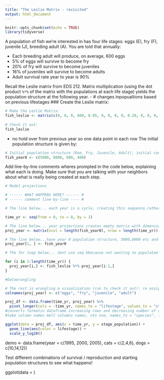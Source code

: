 ```yaml
---
title: "The Leslie Matrix - revisited"
output: html_document
---
```


```r
knitr::opts_chunk$set(echo = TRUE)
library(tidyverse)
```

A population of fish we're interested in has four life stages: eggs (E), fry (F), juvenile (J), breeding adult (A). You are told that annually:

- Each breeding adult will produce, on average, 600 eggs
- 5% of eggs will survive to become fry
- 20% of fry will survive to become juveniles
- 16% of juveniles will survive to become adults
- Adult survival rate year to year is 90%

Recall the Leslie matrix from EDS 212. Matrix multiplication (using the dot product `%*%` of the matrix with the populations at each life stage) yields the population structure at the following year. 
 - # changes inpopualtions based on previous lifestages
### Create the Leslie matrix:

```r
# Make the Leslie Matrix:
fish_leslie <- matrix(c(0, 0, 0, 600, 0.05, 0, 0, 0, 0, 0.20, 0, 0, 0, 0, 0.16, 0.9), nrow = 4, ncol = 4, byrow = TRUE)
 
# Check it out: 
fish_leslie
```
- no hold over from previous year so one data point in each row 
The initial population structure is given by: 
```r
# Initial population structure (Roe, Fry, Juvenile, Adult), initial condition, dot product between amtrix system of equations and give values for next populations, dot product of matrix from pop structure from cycle 1 for cycle 2 and sooo on (this is an iterative process!)
fish_year0 <- c(5000, 8000, 600, 400)
```


Add line-by-line comments wheres prompted in the code below, explaining what each is doing. Make sure that you are talking with your neighbors about what is really being created at each step. 

```r
# Model projections

# ------ WHAT HAPPENS HERE? ------ #
# ------ comment line-by-line ---- #

# The line below... each year is a cycle, creating this sequence,rather than saying time 1 then time 2 just creates a sequence

time_yr <- seq(from = 0, to = 8, by = 1)

# The line below... year projections creates empty matrix with dimensions of columns with initial condition 4 and rows are length time years, have 9 values (9x4 matrix)
proj_year <- matrix(ncol = length(fish_year0), nrow = length(time_yr))

# The line below...have year 0 population structure, 5000,8000 etc and want that in row 1, [row, column], leave any term empty across an term in axis, 1st row of matrix to be popualted by initial condition of fish year 0, look at proj_year! still have no values for rest of matrix, system for linear equations for estimating next year
proj_year[1, ] <- fish_year0

# The for loop below... dont use seq bbecause not wanting to populatae at row 1, starting at row 2, first term is set, up to length time_yr, dot product for system of linear equations, take dot product of matrix, iterate to find pop at next cycle, take dot product of nature of coefficients roe..,dot product of coefficient matrix and row containing vector... pop structure from previous cycle, i start at 2 take dot product of fish leslie matrix of first row (Proj_year[i-1]) gives you proj estimates at year 1 based on year 0 data, placed in row 2 proj_year[i, ], every iteration rew row is popualted at next cycle from dot pproduct from matrix from dot product at previous year... until end t = 8 years 

for (i in 2:length(time_yr)) {
  proj_year[i,] <- fish_leslie %*% proj_year[i-1,]
}

#Datawrangling

# The rest is wrangling & visualization (run to check it out): re assignm column names to these names
colnames(proj_year) <- c("eggs", "fry", "juvenile", "adult")

proj_df <- data.frame(time_yr, proj_year) %>% 
  pivot_longer(cols = -time_yr, names_to = "lifestage", values_to = "stage_population")
#converts formatin dataframe increasing rows and decreasing number of columns, one variabel lifestage over 4 colum creates single column for lifestage and second column 
#take column names melt columns names, nto one, names_to = "species", laues _to = "count

ggplot(data = proj_df, aes(x = time_yr, y = stage_population)) +
  geom_line(aes(color = lifestage)) +
  scale_y_log10()
```

demo <- data.frame(year = c(1995, 2000, 2005),
cats = c(2,4,6),
dogs = c(10,14,12))

Test different combinations of survival / reproduction and starting population structures to see what happens! 

ggplot(data = )
